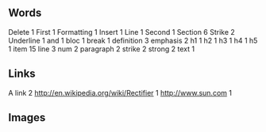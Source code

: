 == Words ==
Delete 1
First 1
Formatting 1
Insert 1
Line 1
Second 1
Section 6
Strike 2
Underline 1
and 1
bloc 1
break 1
definition 3
emphasis 2
h1 1
h2 1
h3 1
h4 1
h5 1
item 15
line 3
num 2
paragraph 2
strike 2
strong 2
text 1
== Links ==
A link 2
http://en.wikipedia.org/wiki/Rectifier 1
http://www.sun.com 1
== Images ==
